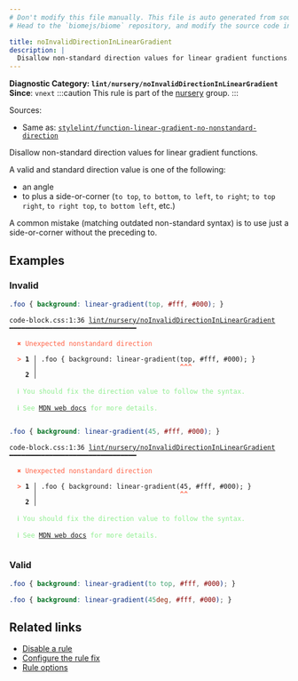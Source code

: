```yaml
---
# Don't modify this file manually. This file is auto generated from source, and you will lose your changes next time the website is built.
# Head to the `biomejs/biome` repository, and modify the source code in there.

title: noInvalidDirectionInLinearGradient
description: |
  Disallow non-standard direction values for linear gradient functions.
---
```


**Diagnostic Category: `lint/nursery/noInvalidDirectionInLinearGradient`**
<Tabs>
<TabItem label="CSS" icon="seti:css">
**Since**: `vnext`
:::caution
This rule is part of the [nursery](/linter/rules/#nursery) group.
:::

Sources: 
- Same as: <a href="https://github.com/stylelint/stylelint/blob/main/lib/rules/function-linear-gradient-no-nonstandard-direction/README.md" target="_blank"><code>stylelint/function-linear-gradient-no-nonstandard-direction</code></a>

Disallow non-standard direction values for linear gradient functions.

A valid and standard direction value is one of the following:

- an angle
- to plus a side-or-corner (`to top`, `to bottom`, `to left`, `to right`; `to top right`, `to right top`, `to bottom left`, etc.)

A common mistake (matching outdated non-standard syntax) is to use just a side-or-corner without the preceding to.

## Examples

### Invalid

```css
.foo { background: linear-gradient(top, #fff, #000); }
```

<pre class="language-text"><code class="language-text">code-block.css:1:36 <a href="https://biomejs.dev/linter/rules/no-invalid-direction-in-linear-gradient">lint/nursery/noInvalidDirectionInLinearGradient</a> ━━━━━━━━━━━━━━━━━━━━━━━━━━━━━━━━<br /><br />  <strong><span style="color: Tomato;">✖</span></strong> <span style="color: Tomato;">Unexpected nonstandard direction</span><br />  <br />  <strong><span style="color: Tomato;">&gt;</span></strong> <strong>1 │ </strong>.foo &#123; background: linear-gradient(top, #fff, #000); &#125;<br />   <strong>   │ </strong>                                   <strong><span style="color: Tomato;">^</span></strong><strong><span style="color: Tomato;">^</span></strong><strong><span style="color: Tomato;">^</span></strong><br />    <strong>2 │ </strong><br />  <br />  <strong><span style="color: lightgreen;">ℹ</span></strong> <span style="color: lightgreen;">You should fix the direction value to follow the syntax.</span><br />  <br />  <strong><span style="color: lightgreen;">ℹ</span></strong> <span style="color: lightgreen;">See </span><span style="color: lightgreen;"><a href="https://developer.mozilla.org/en-US/docs/Web/CSS/gradient/linear-gradient">MDN web docs</a></span><span style="color: lightgreen;"> for more details.</span><br />  <br /></code></pre>

```css
.foo { background: linear-gradient(45, #fff, #000); }
```

<pre class="language-text"><code class="language-text">code-block.css:1:36 <a href="https://biomejs.dev/linter/rules/no-invalid-direction-in-linear-gradient">lint/nursery/noInvalidDirectionInLinearGradient</a> ━━━━━━━━━━━━━━━━━━━━━━━━━━━━━━━━<br /><br />  <strong><span style="color: Tomato;">✖</span></strong> <span style="color: Tomato;">Unexpected nonstandard direction</span><br />  <br />  <strong><span style="color: Tomato;">&gt;</span></strong> <strong>1 │ </strong>.foo &#123; background: linear-gradient(45, #fff, #000); &#125;<br />   <strong>   │ </strong>                                   <strong><span style="color: Tomato;">^</span></strong><strong><span style="color: Tomato;">^</span></strong><br />    <strong>2 │ </strong><br />  <br />  <strong><span style="color: lightgreen;">ℹ</span></strong> <span style="color: lightgreen;">You should fix the direction value to follow the syntax.</span><br />  <br />  <strong><span style="color: lightgreen;">ℹ</span></strong> <span style="color: lightgreen;">See </span><span style="color: lightgreen;"><a href="https://developer.mozilla.org/en-US/docs/Web/CSS/gradient/linear-gradient">MDN web docs</a></span><span style="color: lightgreen;"> for more details.</span><br />  <br /></code></pre>

### Valid

```css
.foo { background: linear-gradient(to top, #fff, #000); }
```

```css
.foo { background: linear-gradient(45deg, #fff, #000); }
```

## Related links

- [Disable a rule](/linter/#disable-a-lint-rule)
- [Configure the rule fix](/linter#configure-the-rule-fix)
- [Rule options](/linter/#rule-options)

</TabItem>
</Tabs>

